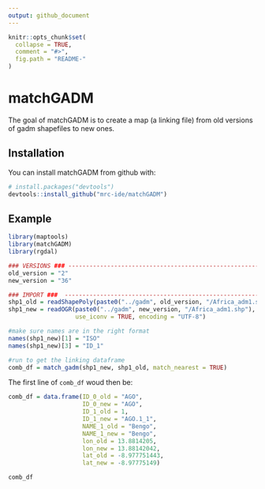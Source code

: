 ```yaml
---
output: github_document
---
```


<!-- README.md is generated from README.Rmd. Please edit that file -->

```r
knitr::opts_chunk$set(
  collapse = TRUE,
  comment = "#>",
  fig.path = "README-"
)
```

# matchGADM

The goal of matchGADM is to create a map (a linking file) from old versions of gadm shapefiles to new ones.

## Installation

You can install matchGADM from github with:

```r
# install.packages("devtools")
devtools::install_github("mrc-ide/matchGADM")
```

## Example


```r
library(maptools)
library(matchGADM)
library(rgdal)

### VERSIONS ### --------------------------------------------------------------------------------------------
old_version = "2"
new_version = "36"

### IMPORT ###  ---------------------------------------------------------------------------------------------
shp1_old = readShapePoly(paste0("../gadm", old_version, "/Africa_adm1.shp"))
shp1_new = readOGR(paste0("../gadm", new_version, "/Africa_adm1.shp"),
                   use_iconv = TRUE, encoding = "UTF-8")

#make sure names are in the right format
names(shp1_new)[1] = "ISO"
names(shp1_new)[3] = "ID_1"

#run to get the linking dataframe
comb_df = match_gadm(shp1_new, shp1_old, match_nearest = TRUE)
```
The first line of `comb_df` woud then be:

```r

comb_df = data.frame(ID_0_old = "AGO",
                     ID_0_new = "AGO",
                     ID_1_old = 1,
                     ID_1_new = "AGO.1_1",
                     NAME_1_old = "Bengo",
                     NAME_1_new = "Bengo",
                     lon_old = 13.8814205,
                     lon_new = 13.88142042,
                     lat_old = -8.977751443,
                     lat_new = -8.97775149)

comb_df
```
